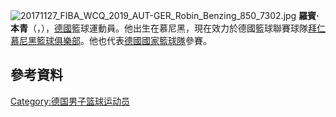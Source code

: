 [[File:20171127_FIBA_WCQ_2019_AUT-GER_Robin_Benzing_850_7302.jpg|thumb]]
{{blpunsourced|time=2015-06-14T03:52:27+00:00}}
{{expand|time=2015-06-14T03:52:27+00:00}}
'''羅賓·本青'''（{{lang-de|'''Robin Benzing'''}}，{{bd|1984年|1月3日}}），[[德國|德國]]籃球運動員。他出生在慕尼黑，現在效力於德國籃球聯賽球隊[[拜仁慕尼黑籃球俱樂部|拜仁慕尼黑籃球俱樂部]]。他也代表[[德國國家籃球隊|德國國家籃球隊]]參賽。

== 參考資料 ==
{{Reflist}}

{{Authority control}}
{{DEFAULTSORT:Benzing, Robin}}
[[Category:德国男子篮球运动员|Category:德国男子篮球运动员]]